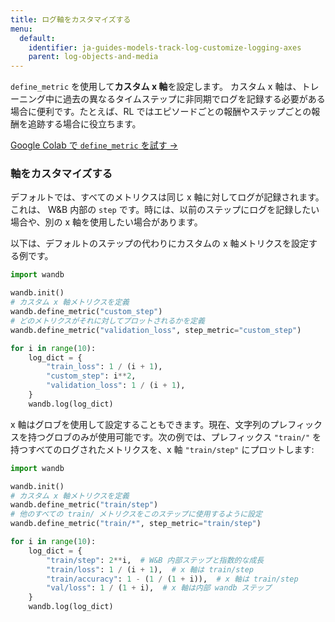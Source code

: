 ---
title: ログ軸をカスタマイズする
menu:
  default:
    identifier: ja-guides-models-track-log-customize-logging-axes
    parent: log-objects-and-media
---

`define_metric` を使用して**カスタム x 軸**を設定します。 カスタム x 軸は、トレーニング中に過去の異なるタイムステップに非同期でログを記録する必要がある場合に便利です。たとえば、RL ではエピソードごとの報酬やステップごとの報酬を追跡する場合に役立ちます。

[Google Colab で `define_metric` を試す →](http://wandb.me/define-metric-colab)

### 軸をカスタマイズする

デフォルトでは、すべてのメトリクスは同じ x 軸に対してログが記録されます。これは、 W&B 内部の `step` です。時には、以前のステップにログを記録したい場合や、別の x 軸を使用したい場合があります。

以下は、デフォルトのステップの代わりにカスタムの x 軸メトリクスを設定する例です。

```python
import wandb

wandb.init()
# カスタム x 軸メトリクスを定義
wandb.define_metric("custom_step")
# どのメトリクスがそれに対してプロットされるかを定義
wandb.define_metric("validation_loss", step_metric="custom_step")

for i in range(10):
    log_dict = {
        "train_loss": 1 / (i + 1),
        "custom_step": i**2,
        "validation_loss": 1 / (i + 1),
    }
    wandb.log(log_dict)
```

x 軸はグロブを使用して設定することもできます。現在、文字列のプレフィックスを持つグロブのみが使用可能です。次の例では、プレフィックス `"train/"` を持つすべてのログされたメトリクスを、x 軸 `"train/step"` にプロットします:

```python
import wandb

wandb.init()
# カスタム x 軸メトリクスを定義
wandb.define_metric("train/step")
# 他のすべての train/ メトリクスをこのステップに使用するように設定
wandb.define_metric("train/*", step_metric="train/step")

for i in range(10):
    log_dict = {
        "train/step": 2**i,  # W&B 内部ステップと指数的な成長
        "train/loss": 1 / (i + 1),  # x 軸は train/step
        "train/accuracy": 1 - (1 / (1 + i)),  # x 軸は train/step
        "val/loss": 1 / (1 + i),  # x 軸は内部 wandb ステップ
    }
    wandb.log(log_dict)
```
